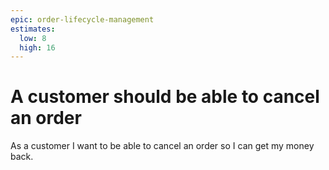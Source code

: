 ```yaml
---
epic: order-lifecycle-management
estimates:
  low: 8
  high: 16
---
```


# A customer should be able to cancel an order

As a customer I want to be able to cancel an order so I can get my money back.
